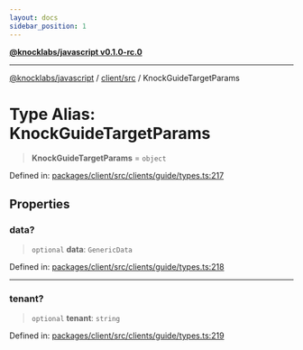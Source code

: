 ```yaml
---
layout: docs
sidebar_position: 1
---
```


[**@knocklabs/javascript v0.1.0-rc.0**](../../../index.mdx)

***

[@knocklabs/javascript](../../../modules.mdx) / [client/src](../index.mdx) / KnockGuideTargetParams

# Type Alias: KnockGuideTargetParams

> **KnockGuideTargetParams** = `object`

Defined in: [packages/client/src/clients/guide/types.ts:217](https://github.com/knocklabs/javascript/blob/main/packages/client/src/clients/guide/types.ts#L217)

## Properties

### data?

> `optional` **data**: `GenericData`

Defined in: [packages/client/src/clients/guide/types.ts:218](https://github.com/knocklabs/javascript/blob/main/packages/client/src/clients/guide/types.ts#L218)

***

### tenant?

> `optional` **tenant**: `string`

Defined in: [packages/client/src/clients/guide/types.ts:219](https://github.com/knocklabs/javascript/blob/main/packages/client/src/clients/guide/types.ts#L219)
